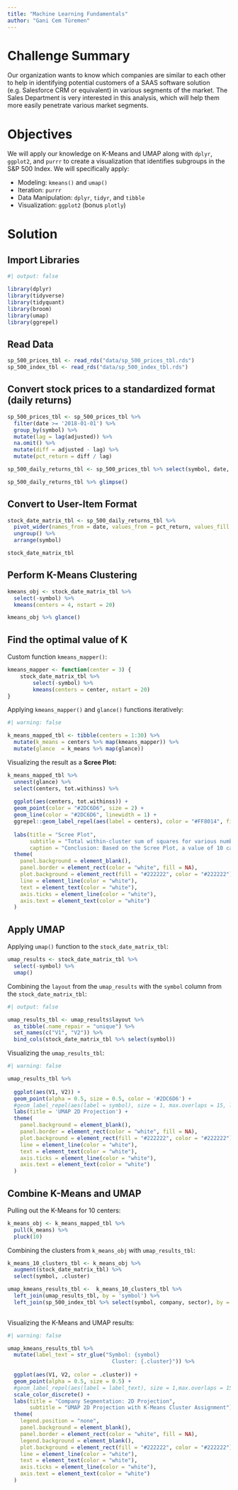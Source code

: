 ```yaml
---
title: "Machine Learning Fundamentals"
author: "Gani Cem Türemen"
---
```


# Challenge Summary

Our organization wants to know which companies are similar to each other to help in identifying potential customers of a SAAS software solution (e.g. Salesforce CRM or equivalent) in various segments of the market. The Sales Department is very interested in this analysis, which will help them more easily penetrate various market segments.

# Objectives

We will apply our knowledge on K-Means and UMAP along with `dplyr`, `ggplot2`, and `purrr` to create a visualization that identifies subgroups in the S&P 500 Index. We will specifically apply:

- Modeling: `kmeans()` and `umap()`
- Iteration: `purrr`
- Data Manipulation: `dplyr`, `tidyr`, and `tibble`
- Visualization: `ggplot2` (bonus `plotly`)

# Solution

## Import Libraries

```r
#| output: false

library(dplyr)
library(tidyverse)
library(tidyquant)
library(broom)
library(umap)
library(ggrepel)
```

## Read Data

```r
sp_500_prices_tbl <- read_rds("data/sp_500_prices_tbl.rds")
sp_500_index_tbl <- read_rds("data/sp_500_index_tbl.rds")
```

## Convert stock prices to a standardized format (daily returns)

```r
sp_500_prices_tbl <- sp_500_prices_tbl %>% 
  filter(date >= '2018-01-01') %>%
  group_by(symbol) %>%
  mutate(lag = lag(adjusted)) %>%
  na.omit() %>%
  mutate(diff = adjusted - lag) %>%
  mutate(pct_return = diff / lag)

sp_500_daily_returns_tbl <- sp_500_prices_tbl %>% select(symbol, date, pct_return)

sp_500_daily_returns_tbl %>% glimpse()
```

## Convert to User-Item Format

```r
stock_date_matrix_tbl <- sp_500_daily_returns_tbl %>% 
  pivot_wider(names_from = date, values_from = pct_return, values_fill = 0) %>%
  ungroup() %>%
  arrange(symbol)

stock_date_matrix_tbl
```

## Perform K-Means Clustering

```r
kmeans_obj <- stock_date_matrix_tbl %>%
  select(-symbol) %>%
  kmeans(centers = 4, nstart = 20)

kmeans_obj %>% glance()
```

## Find the optimal value of K

Custom function `kmeans_mapper()`:
```r
kmeans_mapper <- function(center = 3) {
    stock_date_matrix_tbl %>%
        select(-symbol) %>%
        kmeans(centers = center, nstart = 20)
}
```

Applying `kmeans_mapper()` and `glance()` functions iteratively:
```r
#| warning: false

k_means_mapped_tbl <- tibble(centers = 1:30) %>%
  mutate(k_means = centers %>% map(kmeans_mapper)) %>%
  mutate(glance  = k_means %>% map(glance))
```

Visualizing the result as a __Scree Plot:__
```r
k_means_mapped_tbl %>%
  unnest(glance) %>%
  select(centers, tot.withinss) %>%
  
  ggplot(aes(centers, tot.withinss)) +
  geom_point(color = "#2DC6D6", size = 2) +
  geom_line(color = "#2DC6D6", linewidth = 1) +
  ggrepel::geom_label_repel(aes(label = centers), color = "#FF8014", fill = "#222222", size = 3, label.padding = 0.10, nudge_x = 0.75, nudge_y = 1) + 
  
  labs(title = "Scree Plot",
       subtitle = "Total within-cluster sum of squares for various number of centers",
       caption = "Conclusion: Based on the Scree Plot, a value of 10 can be chosen for the number of centers.") +
  theme(
    panel.background = element_blank(),
    panel.border = element_rect(color = "white", fill = NA),
    plot.background = element_rect(fill = "#222222", color = "#222222"),
    line = element_line(color = "white"),
    text = element_text(color = "white"),
    axis.ticks = element_line(color = "white"),
    axis.text = element_text(color = "white")
  )
```

## Apply UMAP

Applying `umap()` function to the `stock_date_matrix_tbl`:
```r
umap_results <- stock_date_matrix_tbl %>% 
  select(-symbol) %>% 
  umap()
```

Combining the `layout` from the `umap_results` with the `symbol` column from the `stock_date_matrix_tbl`:
```r
#| output: false

umap_results_tbl <- umap_results$layout %>%
  as_tibble(.name_repair = "unique") %>%
  set_names(c("V1", "V2")) %>%
  bind_cols(stock_date_matrix_tbl %>% select(symbol))
```

Visualizing the `umap_results_tbl`:
```r
#| warning: false

umap_results_tbl %>%
  
  ggplot(aes(V1, V2)) +
  geom_point(alpha = 0.5, size = 0.5, color = '#2DC6D6') + 
  #geom_label_repel(aes(label = symbol), size = 1, max.overlaps = 15, label.padding = 0.10, color = '#FF8014', seed = 777, nudge_x = 0.25, nudge_y = 0.05, fill = "#222222") + 
  labs(title = 'UMAP 2D Projection') +
  theme(
    panel.background = element_blank(),
    panel.border = element_rect(color = "white", fill = NA),
    plot.background = element_rect(fill = "#222222", color = "#222222"),
    line = element_line(color = "white"),
    text = element_text(color = "white"),
    axis.ticks = element_line(color = "white"),
    axis.text = element_text(color = "white")
  )
```

## Combine K-Means and UMAP

Pulling out the K-Means for 10 centers:
```r
k_means_obj <- k_means_mapped_tbl %>%
  pull(k_means) %>%
  pluck(10)
```

Combining the clusters from `k_means_obj` with `umap_results_tbl`:
```r
k_means_10_clusters_tbl <- k_means_obj %>% 
  augment(stock_date_matrix_tbl) %>%
  select(symbol, .cluster)

umap_kmeans_results_tbl <-  k_means_10_clusters_tbl %>%
  left_join(umap_results_tbl, by = 'symbol') %>% 
  left_join(sp_500_index_tbl %>% select(symbol, company, sector), by = 'symbol')
  
```

Visualizing the K-Means and UMAP results:
```r
#| warning: false

umap_kmeans_results_tbl %>%
  mutate(label_text = str_glue("Symbol: {symbol}
                                 Cluster: {.cluster}")) %>%
  
  ggplot(aes(V1, V2, color = .cluster)) + 
  geom_point(alpha = 0.5, size = 0.5) +
  #geom_label_repel(aes(label = label_text), size = 1,max.overlaps = 15, fill = "#222222", label.padding = 0.10, nudge_x = 0.25, nudge_y = 0.05) +
  scale_color_discrete() +
  labs(title = "Company Segmentation: 2D Projection",
       subtitle = "UMAP 2D Projection with K-Means Cluster Assignment") +
  theme(
    legend.position = "none",
    panel.background = element_blank(),
    panel.border = element_rect(color = "white", fill = NA),
    legend.background = element_blank(),
    plot.background = element_rect(fill = "#222222", color = "#222222"),
    line = element_line(color = "white"),
    text = element_text(color = "white"),
    axis.ticks = element_line(color = "white"),
    axis.text = element_text(color = "white")
  )
```